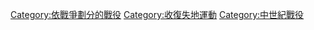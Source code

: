 [[Category:依戰爭劃分的戰役|Category:依戰爭劃分的戰役]]
[[Category:收復失地運動|Category:收復失地運動]]
[[Category:中世紀戰役|Category:中世紀戰役]]